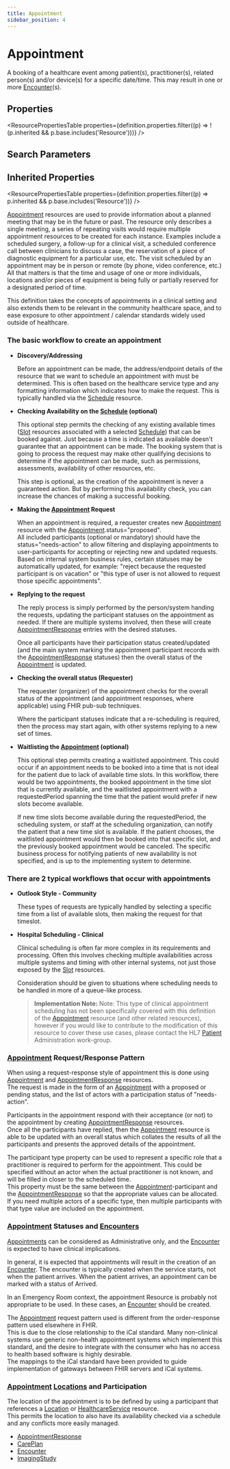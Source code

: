 ```yaml
---
title: Appointment
sidebar_position: 4
---
```



# Appointment

A booking of a healthcare event among patient(s), practitioner(s), related person(s) and/or device(s) for a specific date/time. This may result in one or more <a href="/docs/api/fhir/resources/encounter">Encounter</a>(s).

<Tabs queryString="section">
<TabItem value="schema" label="Schema" default>

## Properties

<ResourcePropertiesTable
  properties={definition.properties.filter((p) => !(p.inherited && p.base.includes('Resource')))}
/>

## Search Parameters

<SearchParamsTable searchParams={definition.searchParameters} />

## Inherited Properties

<ResourcePropertiesTable properties={definition.properties.filter((p) => p.inherited && p.base.includes('Resource'))} />

</TabItem>
  <TabItem value="usage" label="Usage">
    <div> <a name="scope"></a>      <p>    <a href="/docs/api/fhir/resources/appointment">Appointment</a> resources are used to provide information about    a planned meeting that may be in the future or past. The resource only describes a single meeting,    a series of repeating visits would require multiple appointment resources to be created for each instance.    Examples include a scheduled surgery, a follow-up for a    clinical visit, a scheduled conference call between clinicians to discuss a case, the reservation    of a piece of diagnostic equipment for a particular use, etc.    The visit scheduled by an appointment    may be in person or remote (by phone, video conference, etc.)  All that matters is that the time and    usage of one or more individuals, locations and/or pieces of equipment is being fully or partially    reserved for a designated period of time.   </p>   <p>    This definition takes the concepts of appointments in a clinical setting and also extends    them to be relevant in the community healthcare space, and to ease exposure to other    appointment / calendar standards widely used outside of healthcare.   </p>  <a name="basic-workflow"></a>     <h3 class="self-link-parent"> The basic workflow to create an appointment <a href="https://www.hl7.org/fhir/appointment.html#basic-workflow" title="link to here" class="self-link"></a></h3>   <ul>    <li>     <b>Discovery/Addressing</b>     <p>      Before an appointment can be made, the address/endpoint details of the resource that we want       to schedule an appointment with must be determined. This is often based on the healthcare service type      and any formatting information which indicates how to make the request.      This is typically handled via the <a href="/docs/api/fhir/resources/schedule">Schedule</a> resource.     </p>    </li>    <li>     <b>Checking Availability on the <a href="/docs/api/fhir/resources/schedule">Schedule</a> (optional)</b>     <p>      This optional step permits the checking of any existing available times       (<a href="/docs/api/fhir/resources/slot">Slot</a> resources associated with a selected <a href="/docs/api/fhir/resources/schedule">Schedule</a>) that can be booked against.      Just because a time is indicated as available doesn't guarantee that an appointment can be made.      The booking system that is going to process the request may make other qualifying decisions to      determine if the appointment can be made, such as permissions, assessments, availability of other      resources, etc.     </p>     <p>      This step is optional, as the creation of the appointment is never a guaranteed action.      But by performing this availability check, you can increase the chances of making a successful      booking.     </p>    </li>    <li>     <b>Making the <a href="/docs/api/fhir/resources/appointment">Appointment</a> Request</b>     <p>      When an appointment is required, a requester creates new <a href="/docs/api/fhir/resources/appointment">Appointment</a> resource with the <a href="/docs/api/fhir/resources/appointment">Appointment</a>.status="proposed".<br/>      All included participants (optional or mandatory) should have the status="needs-action" to allow filtering and displaying      appointments to user-participants for accepting or rejecting new and updated requests. Based on internal system business rules,      certain statuses may be automatically updated, for example: "reject because the requested participant is on vacation" or       "this type of user is not allowed to request those specific appointments".     </p>    </li>    <li>     <b>Replying to the request</b>     <p>      The reply process is simply performed by the person/system handing the requests, updating      the participant statuses on the appointment as needed. If there are multiple systems involved, then these      will create <a href="/docs/api/fhir/resources/appointmentresponse">AppointmentResponse</a> entries with the desired statuses.     </p>     <p>      Once all participants have their participation status created/updated      (and the main system marking the appointment participant records with the <a href="/docs/api/fhir/resources/appointmentresponse">AppointmentResponse</a>      statuses) then the overall status of the <a href="/docs/api/fhir/resources/appointment">Appointment</a> is updated.     </p>    </li>    <li>     <b>Checking the overall status (Requester)</b>     <p>      The requester (organizer) of the appointment checks for the overall status of the appointment      (and appointment responses, where applicable) using FHIR pub-sub techniques.     </p>     <p>      Where the participant statuses indicate that a re-scheduling is required, then the process may      start again, with other systems replying to a new set of times.     </p>    </li>    <li>     <b>Waitlisting the <a href="/docs/api/fhir/resources/appointment">Appointment</a> (optional)</b>     <p>      This optional step permits creating a waitlisted appointment. This could occur if an      appointment needs to be booked into a time that is not ideal for the patient due to lack of available      time slots.  In this workflow, there would be two appointments, the booked appointment in the time       slot that is currently available, and the waitlisted appointment with a requestedPeriod spanning the      time that the patient would prefer if new slots become available.     </p>     <p>          If new time slots become available during the requestedPeriod, the scheduling system, or staff      at the scheduling organization, can notify the patient that a new time slot is available.  If the patient      chooses, the waitlisted appointment would then be booked into that specific slot, and the previously booked       appointment would be canceled.  The specific business process for notifying patients of new availability is not      specified, and is up to the implementing system to determine.          </p>    </li>   </ul>  <a name="workflow-types"></a>   <h3 class="self-link-parent"> There are 2 typical workflows that occur with appointments <a href="https://www.hl7.org/fhir/appointment.html#workflow-types" title="link to here" class="self-link"></a></h3>   <ul>    <li>     <b>Outlook Style - Community</b>     <p>      These types of requests are typically handled by selecting a specific time from a list of available slots,      then making the request for that timeslot.     </p>    </li>    <li>     <b>Hospital Scheduling - Clinical</b>     <p>      Clinical scheduling is often far more complex in its requirements and processing.      Often this involves checking multiple availabilities across multiple systems and      timing with other internal systems, not just those exposed by the <a href="/docs/api/fhir/resources/slot">Slot</a> resources.     </p>     <p>      Consideration should be given to situations where scheduling needs to be handled      in more of a queue-like process.     </p> <blockquote><p> <b>Implementation Note:</b>        Note: This type of clinical appointment scheduling has not been specifically covered       with this definition of the <a href="/docs/api/fhir/resources/appointment">Appointment</a> resource (and other related resources), however if you       would like to contribute to the modification of this resource to cover these use cases,       please contact the HL7 <a href="/docs/api/fhir/resources/patient">Patient</a> Administration work-group. </p></blockquote>    </li>   </ul>  </div>
    </TabItem>
  <TabItem value="relationships" label="Relationships">
    <div> <a name="bnr"></a>        <h3 class="self-link-parent"> <a href="/docs/api/fhir/resources/appointment">Appointment</a> Request/Response Pattern <a href="https://www.hl7.org/fhir/appointment.html#12.10.2.1" title="link to here" class="self-link"></a></h3>   <p>    When using a request-response style of appointment this is done using <a href="/docs/api/fhir/resources/appointment">Appointment</a>     and <a href="/docs/api/fhir/resources/appointmentresponse">AppointmentResponse</a> resources.<br/>    The request is made in the form of an <a href="/docs/api/fhir/resources/appointment">Appointment</a> with a proposed or pending status,    and the list of actors with a participation status of "needs-action".   </p>   <p>    Participants in the appointment respond with their acceptance (or not) to the appointment    by creating <a href="/docs/api/fhir/resources/appointmentresponse">AppointmentResponse</a> resources.<br/>    Once all the participants have replied, then the <a href="/docs/api/fhir/resources/appointment">Appointment</a> resource is able to be    updated with an overall status which collates the results of all the participants    and presents the approved details of the appointment.   </p>   <p>    The participant type property can be used to represent a specific role that a practitioner     is required to perform for the appointment. This could be specified without an actor when the actual    practitioner is not known, and will be filled in closer to the scheduled time.<br/>    This property must be the same between the <a href="/docs/api/fhir/resources/appointment">Appointment</a>-participant and the <a href="/docs/api/fhir/resources/appointmentresponse">AppointmentResponse</a>    so that the appropriate values can be allocated.    If you need multiple actors of a specific type, then multiple participants with that type value    are included on the appointment.   </p> <a name="statuses"></a>     <h3 class="self-link-parent"> <a href="/docs/api/fhir/resources/appointment">Appointment</a> Statuses and <a href="/docs/api/fhir/resources/encounter">Encounters</a> <a href="/docs/api/fhir/resources/appointment" title="link to here" class="self-link"></a></h3>     <p>       <a href="/docs/api/fhir/resources/appointment">Appointments</a> can be considered as Administrative only, and the <a href="/docs/api/fhir/resources/encounter">Encounter</a> is expected to have       clinical implications.     </p>     <p>       In general, it is expected that appointments will result in the creation of an <a href="/docs/api/fhir/resources/encounter">Encounter</a>.       The encounter is typically created when the service starts, not when the patient arrives.       When the patient arrives, an appointment can be marked with a status of Arrived.     </p>     <p>       In an Emergency Room context, the appointment Resource is probably not appropriate to be used.       In these cases, an <a href="/docs/api/fhir/resources/encounter">Encounter</a> should be created.     </p>     <p>       The <a href="/docs/api/fhir/resources/appointment">Appointment</a> request pattern used is different from the order-response pattern used elsewhere in FHIR.<br/>       This is due to the close relationship to the iCal standard. Many non-clinical systems use generic       non-health appointment systems which implement this standard, and the desire to integrate       with the consumer who has no access to health based software is highly desirable.<br/>       The mappings to the iCal standard have been provided to guide implementation of gateways between       FHIR servers and iCal systems.     </p> <a name="location"></a>   <h3 class="self-link-parent"> <a href="/docs/api/fhir/resources/appointment">Appointment</a> <a href="/docs/api/fhir/resources/location">Locations</a> and Participation <a href="/docs/api/fhir/resources/appointment" title="link to here" class="self-link"></a></h3>   <p>    The location of the appointment is to be defined by using a participant that references a <a href="/docs/api/fhir/resources/location">Location</a>    or <a href="/docs/api/fhir/resources/healthcareservice">HealthcareService</a> resource.<br/>    This permits the location to also have its availability checked via a schedule and any    conflicts more easily managed.   </p>   </div>
    </TabItem>
  
  <TabItem value="referencedBy" label="Referenced By">
    <ul><li><a href="/docs/api/fhir/resources/appointmentresponse">AppointmentResponse</a></li>
<li><a href="/docs/api/fhir/resources/careplan">CarePlan</a></li>
<li><a href="/docs/api/fhir/resources/encounter">Encounter</a></li>
<li><a href="/docs/api/fhir/resources/imagingstudy">ImagingStudy</a></li></ul>
    </TabItem>

</Tabs>
